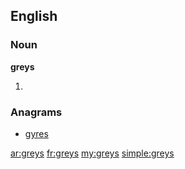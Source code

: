 ==English==

===Noun===
'''greys'''

# {{plural of|grey}}

===Anagrams===
* [[gyres#English|gyres]]

[[ar:greys]]
[[fr:greys]]
[[my:greys]]
[[simple:greys]]